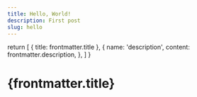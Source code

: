```yaml
---
title: Hello, World!
description: First post
slug: hello
---
```


  return [
    { title: frontmatter.title },
    {
      name: 'description',
      content: frontmatter.description,
    },
  ]
}

# {frontmatter.title}
